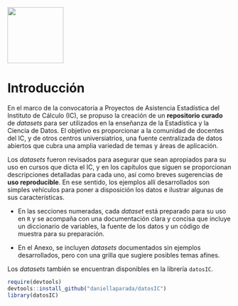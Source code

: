 ![](cover.png){width="126"}

# Introducción {#introduccion .unnumbered}

En el marco de la convocatoria a Proyectos de Asistencia Estadística del Instituto de Cálculo (IC), se propuso la creación de un **repositorio curado** de *datasets* para ser utilizados en la enseñanza de la Estadística y la Ciencia de Datos. El objetivo es proporcionar a la comunidad de docentes del IC, y de otros centros universiatrios, una fuente centralizada de datos abiertos que cubra una amplia variedad de temas y áreas de aplicación.

Los *datasets* fueron revisados para asegurar que sean apropiados para su uso en cursos que dicta el IC, y en los capítulos que siguen se proporcionan descripciones detalladas para cada uno, así como breves sugerencias de **uso reproducible**. En ese sentido, los ejemplos allí desarrollados son simples vehículos para poner a disposición los datos e ilustrar algunas de sus características.

-   En las secciones numeradas, cada *dataset* está preparado para su uso en `R` y se acompaña con una documentación clara y concisa que incluye un diccionario de variables, la fuente de los datos y un código de muestra para su preparación.

-   En el Anexo, se incluyen *datasets* documentados sin ejemplos desarrollados, pero con una grilla que sugiere posibles temas afines.

Los *datasets* también se encuentran disponibles en la librería `datosIC`.

```r
require(devtools)
devtools::install_github("daniellaparada/datosIC")
library(datosIC)
```
